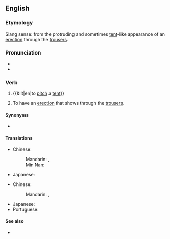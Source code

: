 ==English==

===Etymology===
Slang sense: from the protruding and sometimes [[tent]]-like appearance of an [[erection]] through the [[trousers]].

===Pronunciation===
* {{IPA|en|/ˌpɪtʃəˈtɛnt/}}
* {{audio|en|En-au-pitch a tent.ogg|Audio (AU)}}

===Verb===
{{en-verb|pitches a tent|pitching a tent|pitched a tent}}

# {{&lit|en|to [[pitch]] a [[tent]]}}
# {{lb|en|slang}} To have an [[erection]] that shows through the [[trousers]].

====Synonyms====
* {{l|en|pitch the tent}}

====Translations====
{{trans-top|to set up a tent}}
* Chinese:
*: Mandarin: {{t|cmn|搭帳篷}}, {{t|cmn|搭帐篷|tr=dā zhàngpéng}}
*: Min Nan: {{t|nan|搭帳棚|tr=tah tiùⁿ-pêⁿ}}
{{trans-mid}}
* Japanese: {{t|ja|テントを張る|tr=tento o haru}}
{{trans-bottom}}

{{trans-top|to have an erection that shows through the clothing}}
* Chinese:
*: Mandarin: {{t|cmn|搭帳篷}}, {{t|cmn|搭帐篷|tr=dā zhàngpéng}}
{{trans-mid}}
* Japanese: {{t|ja|テントを張る|tr=tento o haru}}
* Portuguese: {{t|pt|armar a barraca}}
{{trans-bottom}}

====See also====
* {{l|en|is that a gun in your pocket or are you just pleased to see me}}